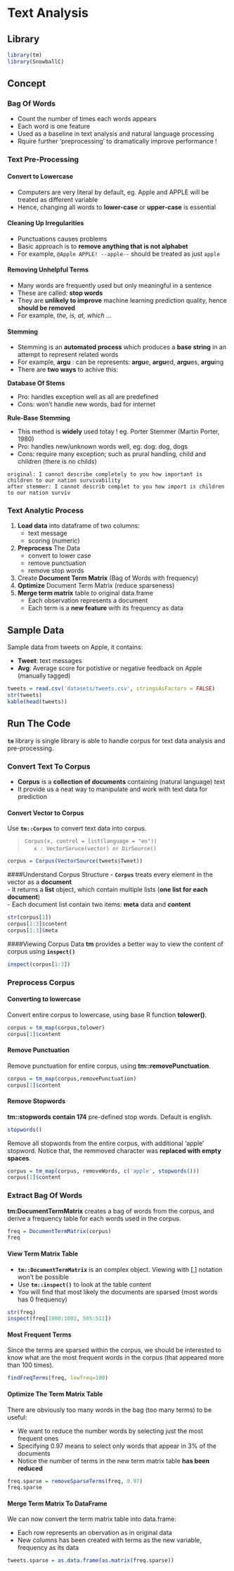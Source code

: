 # Text Analysis

## Library

```r
library(tm)
library(SnowballC)
```
## Concept

### Bag Of Words
- Count the number of times each words appears  
- Each word is one feature  
- Used as a baseline in text analysis and natural language processing  
- Rquire further 'preprocessing' to dramatically improve performance !

### Text Pre-Processing

#### Convert to Lowercase
- Computers are very literal by default, eg. Apple and APPLE will be treated as different  variable  
- Hence, changing all words to **lower-case** or **upper-case** is essential  

#### Cleaning Up Irregularities
- Punctuations causes problems  
- Basic approach is to **remove anything that is not alphabet**   
- For example, `@Apple APPLE! --apple--` should be treated as just `apple`  

#### Removing Unhelpful Terms
- Many words are frequently used but only meaningful in a sentence  
- These are called: **stop words**  
- They are **unlikely to improve** machine learning prediction quality, hence **should be removed**  
- For example, *the, is, at, which ...*  

#### Stemming
- Stemming is an **automated process** which produces a **base string** in an attempt to represent related words  
- For example, **argu** : can be represents: **argu**e, **argu**ed, **argu**es, **argu**ing  
- There are **two ways** to achive this:  

**Database Of Stems**  

  - Pro: handles exception well as all are predefined  
  - Cons: won't handle new words, bad for internet  

**Rule-Base Stemming**  
  
  - This method is **widely** used totay ! eg. Porter Stemmer (Martin Porter, 1980)
  - Pro: handles new/unknown words well, eg: dog: dog, dogs
  - Cons: require many exception; such as prural handling,  child and children (there is no childs)  

```
original: I cannot describe completely to you how important is children to our nation survivability
after stemmer: I cannot describ complet to you how import is children to our nation surviv
```
### Text Analytic Process

1. **Load data** into dataframe of two columns:
    - text message  
    - scoring (numeric)  
2. **Preprocess** The Data  
    - convert to lower case  
    - remove punctuation  
    - remove stop words  
3. Create **Document Term Matrix** (Bag of Words with frequency)  
4. **Optimize** Document Term Matrix (reduce sparseness)  
5. **Merge term matrix** table to original data.frame  
    - Each observation represents a document  
    - Each term is a **new feature** with its frequency as data  
    
## Sample Data
Sample data from tweets on Apple, it contains:  

- **Tweet**: text messages  
- **Avg**: Average score for potistive or negative feedback on Apple (manually tagged)  

```r
tweets = read.csv('datasets/tweets.csv', stringsAsFactors = FALSE)
str(tweets)
kable(head(tweets))
```

## Run The Code

**`tm`** library is single library is able to handle corpus for text data analysis and pre-processing. 

### Convert Text To Corpus
- **Corpus** is a **collection of documents** containing (natural language) text  
- It provide us a neat way to manipulate and work with text data for prediction  

#### Convert Vector to Corpus  
Use **`tm::Corpus`** to convert text data into corpus.  

> `Corpus(x, control = list(language = "en"))`  
> $\quad$ `x : VectorSoruce(vector) or DirSource()`

```r
corpus = Corpus(VectorSource(tweets$Tweet))
```

####Understand Corpus Structure
- **`Corpus`** treats every element in the vector as a **document**  
- It returns a **list** object, which contain multiple lists (**one list for each  document**)  
- Each document list contain two items: **meta** data and **content**  

```r
str(corpus[1])
corpus[1:3]$content
corpus[1:3]$meta
```

####Viewing Corpus Data
**tm** provides a better way to view the content of corpus using **`inspect()`**  
```r
inspect(corpus[1:3])
```

### Preprocess Corpus

#### Converting to lowercase
Convert entire corpus to lowercase, using base R function **tolower()**.  
```r
corpus = tm_map(corpus,tolower)
corpus[1]$content
```

#### Remove Punctuation
Remove punctuation for entire corpus, using **tm::removePunctuation**.  
```r
corpus = tm_map(corpus,removePunctuation)
corpus[1]$content
```

#### Remove Stopwords
**tm::stopwords contain 174** pre-defined stop words. Default is english. 
```r
stopwords()
```

Remove all stopwords from the entire corpus, with additional 'apple' stopword.  Notice that, the remmoved character was **replaced with empty spaces**.  
```r
corpus = tm_map(corpus, removeWords, c('apple', stopwords()))
corpus[1]$content
```

### Extract Bag Of Words
**tm:DocumentTermMatrix** creates a bag of words from the corpus, and derive a frequency table for each words used in the corpus.  
```r
freq = DocumentTermMatrix(corpus)
freq
```

#### View Term Matrix Table
- **`tm::DocumentTermMatrix`** is an complex object. Viewing with [,] notation won't be possible  
- Use **`tm::inspect()`** to look at the table content  
- You will find that most likely the documents are sparsed (most words has 0 frequency)  
```r
str(freq)
inspect(freq[1000:1003, 505:511])
```

#### Most Frequent Terms
Since the terms are sparsed within the corpus, we should be interested to know what are the most frequent words in the corpus (that appeared more than 100 times).
```r
findFreqTerms(freq, lowfreq=100)
```

#### Optimize The Term Matrix Table
There are obviously too many words in the bag (too many terms) to be useful:  

- We want to reduce the number words by selecting just the most frequent ones  
- Specifying 0.97 means to select only words that appear in 3% of the documents 
- Notice the number of terms in the new term matrix table **has been reduced**  
```r
freq.sparse = removeSparseTerms(freq, 0.97)
freq.sparse
```

#### Merge Term Matrix To DataFrame
We can now convert the term matrix table into data.frame:  

- Each row represents an obervation as in original data  
- New columns has been created with terms as the new variable, frequency as its data  
```r
tweets.sparse = as.data.frame(as.matrix(freq.sparse))
```
